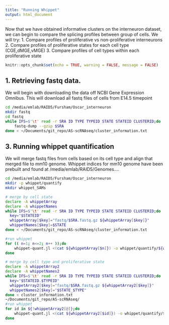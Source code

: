 ```yaml
---
title: "Running Whippet"
output: html_document
---
```


Now that we have obtained informative clusters on the interneuron dataset, we can begin to compare the splicing profiles between group of cells. We will try:
1. Compare profiles of proliferative vs non-proliferative interneurons
2. Compare profiles of proliferative states for each cell type (CGE,dMGE,vMGE)
3. Compare profiles of cell types within each proliferative state
```r
knitr::opts_chunk$set(echo = TRUE, warning = FALSE, message = FALSE)
```

## 1. Retrieving fastq data.
We will begin with downloading the data off NCBI Gene Expression Omnibus. This will download all fastq files of cells from E14.5 timepoint
```bash
cd /media/emlab/RAID5/Fursham/Oscar_interneuron
mkdir fastq
cd fastq
while IFS=$'\t' read -r SRA ID TYPE TYPEID STATE STATEID CLUSTERID;do 
	fastq-dump --gzip $SRA 
done < ~/Documents/git_repo/AS-scRNAseq/cluster_information.txt
```


## 3. Running whippet quantification
We will merge fastq files from cells based on its cell type and align that merged file to mm10 genome. Whippet indices for mm10 genome have been prebuilt and found at /media/emlab/RAID5/Genomes....

```bash
cd /media/emlab/RAID5/Fursham/Oscar_interneuron
mkdir -p whippet/quantify
mkdir whippet_SAMs

# merge by cell state
declare -A whippetArray
declare -A whippetNames
while IFS=$'\t' read -r SRA ID TYPE TYPEID STATE STATEID CLUSTERID;do 
  key="$STATEID"
  whippetArray[$key]="fastq/$SRA.fastq.gz ${whippetArray[$key]}"
  whippetNames[$key]=$STATE
done < ~/Documents/git_repo/AS-scRNAseq/cluster_information.txt

#run whippet
for (( n=1; n<=2; n++ ));do
	whippet-quant.jl <(cat ${whippetArray[$n]}) -o whippet/quantify/${whippetNames["$n"]} -x /media/emlab/RAID5/Genomes/GRCz10/Ensembl/whippet_index/graph.jls --biascorrect --sam > whippet_SAMs/${whippetNames[$n]}.sam 
done

# merge by cell type and proliferative state
declare -A whippetArray2
declare -A whippetNames2
while IFS=$'\t' read -r SRA ID TYPE TYPEID STATE STATEID CLUSTERID;do 
  key="$STATEID.$TYPEID"
  whippetArray2[$key]="fastq/$SRA.fastq.gz ${whippetArray2[$key]}"
  whippetNames2[$key]="$STATE_$TYPE"
done < cluster_information.txt
~/Documents/git_repo/AS-scRNAseq/
#run whippet
for id in ${!whippetArray2[@]};do
	whippet-quant.jl <(cat ${whippetArray2[$id]}) -o whippet/quantify/${whippetNames2["$id"]} -x /media/emlab/RAID5/Genomes/GRCz10/Ensembl/whippet_index/graph.jls --biascorrect --sam > whippet_SAMs/${whippetNames2[$id]}.sam 
done


```


